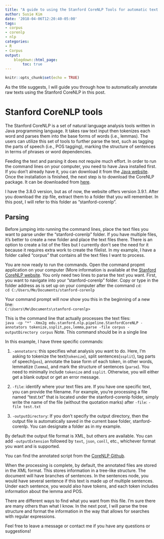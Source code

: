 ```yaml
---
title: "A guide to using the Stanford CoreNLP Tools for automatic text annotation"
author: Susie Kim
date: '2018-04-06T12:20:40-05:00'
tags: 
- corpus
- corenlp
- nlp
categories:
- R
- Corpus
output:
    blogdown::html_page:
        toc: true
---
```


```r
knitr::opts_chunk$set(echo = TRUE)
```

As the title suggests, I will guide you through how to automatically annotate raw texts using the Stanford CoreNLP in this post.

# Stanford CoreNLP tools

The Stanford CoreNLP is a set of natural language analysis tools written in Java programming language. It takes raw text input then tokenizes each word and parses them into the base forms of words (i.e., lemmas). The users can utilize this set of tools to further parse the text, such as tagging the parts of speech (i.e., POS tagging), marking the structure of sentences in terms of phrases or word dependencies. 

Feeding the text and parsing it does not require much effort. In order to run the command lines on your computer, you need to have Java installed first. If you don't already have it, you can download it from the [Java website](https://java.com/en/download/). Once the installation is finished, the next step is to download the CoreNLP package. It can be downloaded from [here](https://stanfordnlp.github.io/CoreNLP/).

I have the 3.8.0 version, but as of now, the website offers version 3.9.1.
After you download the zip file, extract them to a folder that you will remember. In this post, I will refer to this folder as "stanford-corenlp".

## Parsing

Before jumping into running the command lines, place the text files you want to parse under the "stanford-corenlp" folder. If you have multiple files, it's better to create a new folder and place the text files there. There is an option to create a list of the files but I currently don't see the need for it because it requires extra work to create the filelist. In my example, I have a folder called "corpus" that contains all the text files I want to process.

You are now ready to run the commands. Open the command propmt application on your computer (More information is available at the [Stanford CoreNLP website](<https://stanfordnlp.github.io/CoreNLP/cmdline.html>).
You only need two lines to parse the text you want. First, you want to navigate into your "stanford-corenlp" folder. Copy or type in the folder address as is set up on your computer after the command `cd`:  
`cd C:/Users/Me/Documents/stanford-corenlp`

Your command prompt will now show you this in the beginning of a new line:  
`C:\Users\Me\Documents\stanford-corenlp>`

This is the command line that actually processes the text files:  
`java -cp "*" -Xmx2g edu.stanford.nlp.pipeline.StanfordCoreNLP -annotators tokenize,ssplit,pos,lemma,parse -file corpus -outputDirectory corpus`
Note. This command should be in a single line

In this example, I have three specific commands:

(1) `-annotators`: this specifies what analysis you want to do. Here, I'm asking to tokenize the text(`tokenize`), split sentences(`ssplit`), tag parts of speech(`pos`), annotate the base form of each token, in other words, lemmatize (`lemma`), and mark the structure of sentences (`parse`). 
You need to minimally include `tokenize` and `ssplit`. Otherwise, you will either get a blank output or get an error message.

(2) `-file`: identify where your text files are. If you have one specific text, you can provide the filename. For example, you're processing a file named "test.txt" that is located under the stanford-corenlp folder, simply write the name of the file (without the quotation marks) after `-file`: `-file test.txt`

(3) `-outputDirectory`: If you don't specify the output directory, then the output file is automatically saved in the current base folder, stanford-corenlp. You can designate a folder as in my example.

By default the output file format is XML, but others are available. You can add `-outputExtension` followed by `text`, `json`, `conll`, etc., whichever format you want and is supported.

You can find the annotated script from the [CoreNLP Github](https://github.com/stanfordnlp/CoreNLP/blob/master/src/edu/stanford/nlp/pipeline/StanfordCoreNLP.java).

When the processing is complete, by default, the annotated files are stored in the XML format. This stores information in a tree-like structure. The document will have branches of sentences. In the sentences node, you would have several sentence if this text is made up of multiple sentences. Under each sentence, you would also have tokens, and each token includes information about the lemma and POS.

There are different ways to find what you want from this file. I'm sure there are many others than what I know. In the next post, I will parse the tree structure and format the information in the way that allows for searches with regular expressions.

Feel free to leave a message or contact me if you have any questions or suggestions!